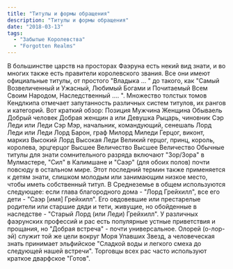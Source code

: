 ```yaml
---
title: "Титулы и формы обращения"
description: "Титулы и формы обращения"
date: "2018-03-13"
tags:
  - "Забытые Королевства"
  - "Forgotten Realms"
---
```


В большинстве царств на просторах Фаэруна есть некий вид знати, и во многих также есть правители королевского звания. Все они имеют официальные титулы, от простого "Владыка ... " до такого, как "Самый Возвеличенный и Ужасный, Любимый Богами и Почитаемый Всем Своим Народом, Наследственный .... ". Множество толстых томов Кендлкипа отмечает запутанность различных систем титулов, их рангов и категорий. Вот краткий обзор: Позиция Мужчина Женщина Обываель Добрый человек Добрая женщин а или Девушка Рыцарь, чиновник Сэр Леди или Леди Сэр Мэр, начальник, командующий, сенешаль Лорд Леди или Леди Лорд Барон, граф Милорд Миледи Герцог, виконт, маркиз Высокий Лорд Высокая Леди Великий герцог, принц, король, королева, эрцгерцог Высшее Величество Высшее Величество Обычные титулы для знати сомнительного разряда включают "Зор/Зора" в Мулмастере, "Сил" в Калимшане и "Саэр" (для обоих полов) почти повсюду в остальном мире. Этот последний термин также применяется к детям знати, слишком молодым или занимающим низкое место, чтобы иметь собственный титул. В Среднеземье в общем используются следующее: если глава благородного дома - "Лорд Грейхилл", все его дети - "Саэр \[имя\] Грейхилл". Его овдовевшие или престарелые родители или старшие дяди и тети, живущие, но обойденные в наследстве - "Старый Лорд (или Леди) Грейхилл". У различных фаэрунских профессий и рас есть популярные устные приветствия и прощания, но "Добрая встреча" - почти универсальное. Олорей (о-лор-эй) служит той же цели вокруг Моря Упавших Звезд, а человеческая знать принимает эльфийское "Сладкой воды и легкого смеха до следующей нашей встречи". Торговцы всех рас часто используют краткое дварфское "Готов".
